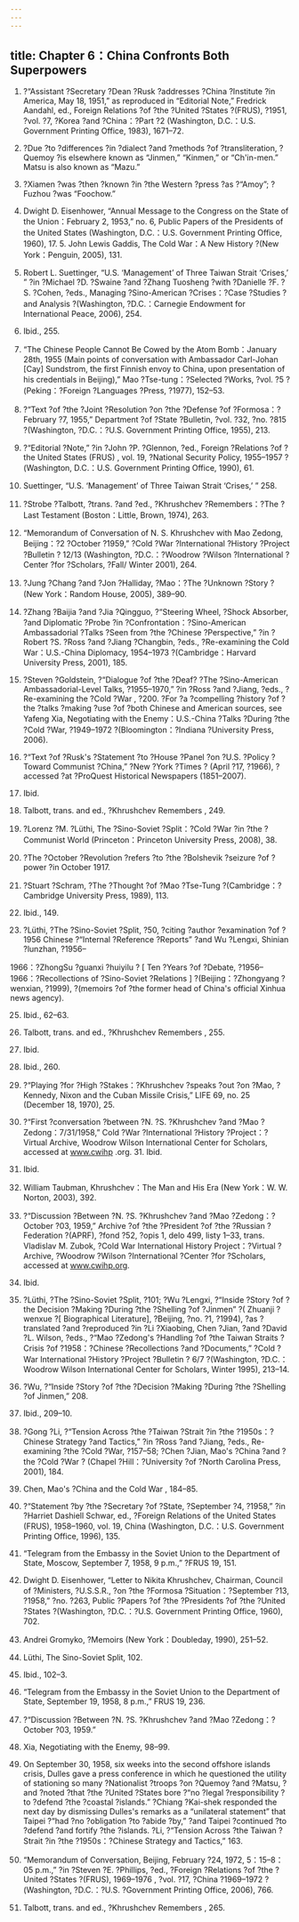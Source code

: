 ```yaml
---
---
---
```

title: Chapter 6：China Confronts Both Superpowers
---



1. ?“Assistant ?Secretary ?Dean ?Rusk ?addresses ?China ?Institute ?in America, May 18, 1951,” as reproduced in “Editorial Note,” Fredrick Aandahl, ed., Foreign Relations ?of ?the ?United ?States ?(FRUS), ?1951, ?vol. ?7, ?Korea ?and ?China：?Part ?2 (Washington, D.C.：U.S. Government Printing Office, 1983), 1671–72.

2. ?Due ?to ?differences ?in ?dialect ?and ?methods ?of ?transliteration, ?Quemoy ?is elsewhere known as “Jinmen,” “Kinmen,” or “Ch'in-men.” Matsu is also known as “Mazu.”

3. ?Xiamen ?was ?then ?known ?in ?the Western ?press ?as ?“Amoy”; ?Fuzhou ?was “Foochow.”

4. Dwight D. Eisenhower, “Annual Message to the Congress on the State of the Union：February 2, 1953,” no. 6, Public Papers of the Presidents of the United States (Washington, D.C.：U.S. Government Printing Office, 1960), 17. 5. John Lewis Gaddis, The Cold War：A New History ?(New York：Penguin, 2005), 131.

6. Robert L. Suettinger, “U.S. ‘Management’ of Three Taiwan Strait ‘Crises,’ ” ?in ?Michael ?D. ?Swaine ?and ?Zhang Tuosheng ?with ?Danielle ?F. ?S. ?Cohen, ?eds., Managing ?Sino-American ?Crises：?Case ?Studies ?and Analysis ?(Washington, ?D.C.：Carnegie Endowment for International Peace, 2006), 254.

7. Ibid., 255.

8. “The Chinese People Cannot Be Cowed by the Atom Bomb：January 28th, 1955 (Main points of conversation with Ambassador Carl-Johan [Cay] Sundstrom, the first Finnish envoy to China, upon presentation of his credentials in Beijing),” Mao ?Tse-tung：?Selected ?Works, ?vol. ?5 ?(Peking：?Foreign ?Languages ?Press, ?1977), 152–53.

9. ?“Text ?of ?the ?Joint ?Resolution ?on ?the ?Defense ?of ?Formosa：?February ?7, 1955,” Department ?of ?State ?Bulletin, ?vol. ?32, ?no. ?815 ?(Washington, ?D.C.：?U.S. Government Printing Office, 1955), 213.

10. ?“Editorial ?Note,” ?in ?John ?P. ?Glennon, ?ed., Foreign ?Relations ?of ?the United States (FRUS) , vol. 19, ?National Security Policy, 1955–1957 ?(Washington, D.C.：U.S. Government Printing Office, 1990), 61.

11. Suettinger, “U.S. ‘Management’ of Three Taiwan Strait ‘Crises,’ ” 258.

12. ?Strobe ?Talbott, ?trans. ?and ?ed., ?Khrushchev ?Remembers：?The ?Last Testament (Boston：Little, Brown, 1974), 263.

13. “Memorandum of Conversation of N. S. Khrushchev with Mao Zedong, Beijing：?2 ?October ?1959,” ?Cold ?War ?International ?History ?Project ?Bulletin ? 12/13 (Washington, ?D.C.：?Woodrow ?Wilson ?International ?Center ?for ?Scholars, ?Fall/ Winter 2001), 264.

14. ?Jung ?Chang ?and ?Jon ?Halliday, ?Mao：?The ?Unknown ?Story ? (New York：Random House, 2005), 389–90.

15. ?Zhang ?Baijia ?and ?Jia ?Qingguo, ?“Steering Wheel, ?Shock Absorber, ?and Diplomatic ?Probe ?in ?Confrontation：?Sino-American Ambassadorial ?Talks ?Seen from ?the ?Chinese ?Perspective,” ?in ?Robert ?S. ?Ross ?and ?Jiang ?Changbin, ?eds., ?Re-examining the Cold War：U.S.-China Diplomacy, 1954–1973 ?(Cambridge：Harvard University Press, 2001), 185.

16. ?Steven ?Goldstein, ?“Dialogue ?of ?the ?Deaf? ?The ?Sino-American Ambassadorial-Level Talks, ?1955–1970,” ?in ?Ross ?and ?Jiang, ?eds., ?Re-examining the ?Cold ?War , ?200. ?For ?a ?compelling ?history ?of ?the ?talks ?making ?use ?of ?both Chinese and American sources, see Yafeng Xia, Negotiating with the Enemy：U.S.-China ?Talks ?During ?the ?Cold ?War, ?1949–1972 ?(Bloomington：?Indiana ?University Press, 2006).

17. ?“Text ?of ?Rusk's ?Statement ?to ?House ?Panel ?on ?U.S. ?Policy ?Toward Communist ?China,” ?New ?York ?Times ? (April ?17, ?1966), ?accessed ?at ?ProQuest Historical Newspapers (1851–2007).

18. Ibid.

19. Talbott, trans. and ed., ?Khrushchev Remembers , 249.

20. ?Lorenz ?M. ?Lüthi, The ?Sino-Soviet ?Split：?Cold ?War ?in ?the ?Communist World (Princeton：Princeton University Press, 2008), 38.

21. ?The ?October ?Revolution ?refers ?to ?the ?Bolshevik ?seizure ?of ?power ?in October 1917.

22. ?Stuart ?Schram, ?The ?Thought ?of ?Mao ?Tse-Tung ?(Cambridge：?Cambridge University Press, 1989), 113.

23. Ibid., 149.

24. ?Lüthi, ?The ?Sino-Soviet ?Split, ?50, ?citing ?author ?examination ?of ?1956 Chinese ?“Internal ?Reference ?Reports” ?and Wu ?Lengxi, Shinian ?lunzhan, ?1956–

1966：?ZhongSu ?guanxi ?huiyilu ? [ Ten ?Years ?of ?Debate, ?1956–1966：?Recollections of ?Sino-Soviet ?Relations ] ?(Beijing：?Zhongyang ?wenxian, ?1999), ?(memoirs ?of ?the former head of China's official Xinhua news agency).

25. Ibid., 62–63.

26. Talbott, trans. and ed., ?Khrushchev Remembers , 255.

27. Ibid.

28. Ibid., 260.

29. ?“Playing ?for ?High ?Stakes：?Khrushchev ?speaks ?out ?on ?Mao, ?Kennedy, Nixon and the Cuban Missile Crisis,” LIFE 69, no. 25 (December 18, 1970), 25.

30. ?“First ?conversation ?between ?N. ?S. ?Khrushchev ?and ?Mao ?Zedong：7/31/1958,” Cold ?War ?International ?History ?Project：?Virtual Archive, Woodrow Wilson International Center for Scholars, accessed at www.cwihp .org. 31. Ibid.

32. Ibid.

33. William Taubman, Khrushchev：The Man and His Era (New York：W. W. Norton, 2003), 392.

34. ?“Discussion ?Between ?N. ?S. ?Khrushchev ?and ?Mao ?Zedong：?October ?03, 1959,” Archive ?of ?the ?President ?of ?the ?Russian ?Federation ?(APRF), ?fond ?52, ?opis 1, delo 499, listy 1–33, trans. Vladislav M. Zubok, ?Cold War International History Project：?Virtual ?Archive, ?Woodrow ?Wilson ?International ?Center ?for ?Scholars, accessed at www.cwihp.org.

35. Ibid.

36. ?Lüthi, ?The ?Sino-Soviet ?Split, ?101; ?Wu ?Lengxi, ?“Inside ?Story ?of ?the Decision ?Making ?During ?the ?Shelling ?of ?Jinmen” ?( Zhuanji ?wenxue ?[ Biographical Literature], ?Beijing, ?no. ?1, ?1994), ?as ?translated ?and ?reproduced ?in ?Li ?Xiaobing, Chen ?Jian, ?and ?David ?L. Wilson, ?eds., ?“Mao ?Zedong's ?Handling ?of ?the Taiwan Straits ?Crisis ?of ?1958：?Chinese ?Recollections ?and ?Documents,” ?Cold ?War International ?History ?Project ?Bulletin ? 6/7 ?(Washington, ?D.C.：Woodrow Wilson International Center for Scholars, Winter 1995), 213–14.

37. ?Wu, ?“Inside ?Story ?of ?the ?Decision ?Making ?During ?the ?Shelling ?of Jinmen,” 208.

38. Ibid., 209–10.

39. ?Gong ?Li, ?“Tension Across ?the ?Taiwan ?Strait ?in ?the ?1950s：?Chinese Strategy ?and Tactics,” ?in ?Ross ?and ?Jiang, ?eds., Re-examining ?the ?Cold ?War, ?157–58; ?Chen ?Jian, Mao's ?China ?and ?the ?Cold ?War ? (Chapel ?Hill：?University ?of ?North Carolina Press, 2001), 184.

40. Chen, Mao's ?China and the Cold War , 184–85.

41. ?“Statement ?by ?the ?Secretary ?of ?State, ?September ?4, ?1958,” ?in ?Harriet Dashiell Schwar, ed., ?Foreign Relations of the United States (FRUS), 1958–1960, vol. 19, China (Washington, D.C.：U.S. Government Printing Office, 1996), 135.

42. “Telegram from the Embassy in the Soviet Union to the Department of State, Moscow, September 7, 1958, 9 p.m.,” ?FRUS 19, 151.

43. Dwight D. Eisenhower, “Letter to Nikita Khrushchev, Chairman, Council of ?Ministers, ?U.S.S.R., ?on ?the ?Formosa ?Situation：?September ?13, ?1958,” ?no. ?263, Public ?Papers ?of ?the ?Presidents ?of ?the ?United ?States ?(Washington, ?D.C.：?U.S. Government Printing Office, 1960), 702.

44. Andrei Gromyko, ?Memoirs (New York：Doubleday, 1990), 251–52.

45. Lüthi, The Sino-Soviet Split, 102.

46. Ibid., 102–3.

47. “Telegram from the Embassy in the Soviet Union to the Department of State, September 19, 1958, 8 p.m.,” FRUS 19, 236.

48. ?“Discussion ?Between ?N. ?S. ?Khrushchev ?and ?Mao ?Zedong：?October ?03, 1959.”

49. Xia, Negotiating with the Enemy, 98–99.

50. On September 30, 1958, six weeks into the second offshore islands crisis, Dulles gave a press conference in which he questioned the utility of stationing so many ?Nationalist ?troops ?on ?Quemoy ?and ?Matsu, ?and ?noted ?that ?the ?United ?States bore ?“no ?legal ?responsibility ?to ?defend ?the ?coastal ?islands.” ?Chiang ?Kai-shek responded the next day by dismissing Dulles's remarks as a “unilateral statement” that Taipei ?“had ?no ?obligation ?to ?abide ?by,” ?and Taipei ?continued ?to ?defend ?and fortify ?the ?islands. ?Li, ?“Tension Across ?the Taiwan ?Strait ?in ?the ?1950s：?Chinese Strategy and Tactics,” 163.

51. “Memorandum of Conversation, Beijing, February ?24, 1972, 5：15–8：05 p.m.,” ?in ?Steven ?E. ?Phillips, ?ed., ?Foreign ?Relations ?of ?the ?United ?States ?(FRUS), 1969–1976 , ?vol. ?17, ?China ?1969–1972 ?(Washington, ?D.C.：?U.S. ?Government Printing Office, 2006), 766.

52. Talbott, trans. and ed., ?Khrushchev Remembers , 265.
